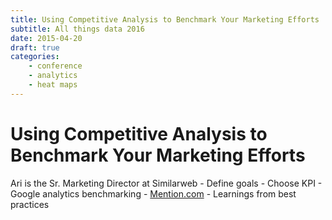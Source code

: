 ```yaml
---
title: Using Competitive Analysis to Benchmark Your Marketing Efforts  Ariel Rosenstein - Similar Web
subtitle: All things data 2016
date: 2015-04-20
draft: true
categories:
    - conference
    - analytics
    - heat maps
---
```


# Using Competitive Analysis to Benchmark Your Marketing Efforts 

Ari is the Sr. Marketing Director at Similarweb
- Define goals 
- Choose KPI 
- Google analytics benchmarking 
- [Mention.com](https://mention.com/en/)
- Learnings from best practices 